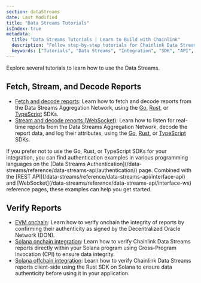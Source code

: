 ```yaml
---
section: dataStreams
date: Last Modified
title: "Data Streams Tutorials"
isIndex: true
metadata:
  title: "Data Streams Tutorials | Learn to Build with Chainlink"
  description: "Follow step-by-step tutorials for Chainlink Data Streams integration. Learn to fetch, decode, and verify market data in your applications."
  keywords: ["Tutorials", "Data Streams", "Integration", "SDK", "API", "WebSocket", "Verification"]
---
```



<DataStreams section="dsNotes" />

Explore several tutorials to learn how to use the Data Streams.

## Fetch, Stream, and Decode Reports

- [Fetch and decode reports](/data-streams/tutorials/go-sdk-fetch): Learn how to fetch and decode reports from the Data Streams Aggregation Network, using the [Go](/data-streams/reference/data-streams-api/go-sdk), [Rust](/data-streams/reference/data-streams-api/rust-sdk), or [TypeScript](/data-streams/reference/data-streams-api/ts-sdk) SDKs.
- [Stream and decode reports (WebSocket)](/data-streams/tutorials/go-sdk-stream): Learn how to listen for real-time reports from the Data Streams Aggregation Network, decode the report data, and log their attributes, using the [Go](/data-streams/reference/data-streams-api/go-sdk), [Rust](/data-streams/reference/data-streams-api/rust-sdk), or [TypeScript](/data-streams/reference/data-streams-api/ts-sdk) SDKs.

<Aside type="note" title="Alternative to SDKs">
  If you prefer not to use the Go, Rust, or TypeScript SDKs for your integration, you can find authentication examples
  in various programming languages on the [Data Streams
  Authentication](/data-streams/reference/data-streams-api/authentication/) page. Combined with the [REST
  API](/data-streams/reference/data-streams-api/interface-api) and
  [WebSocket](/data-streams/reference/data-streams-api/interface-ws) reference pages, these examples can help you get
  started.
</Aside>

## Verify Reports

- [EVM onchain](/data-streams/tutorials/evm-onchain-report-verification): Learn how to verify onchain the integrity of reports by confirming their authenticity as signed by the Decentralized Oracle Network (DON).
- [Solana onchain integration](/data-streams/tutorials/solana-onchain-report-verification): Learn how to verify Chainlink Data Streams reports directly within your Solana program using Cross-Program Invocation (CPI) to ensure data integrity.
- [Solana offchain integration](/data-streams/tutorials/solana-offchain-report-verification): Learn how to verify Chainlink Data Streams reports client-side using the Rust SDK on Solana to ensure data authenticity before using it in your application.
